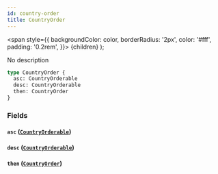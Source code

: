 ```yaml
---
id: country-order
title: CountryOrder
---
```


<span
style={{
      backgroundColor: color,
      borderRadius: '2px',
      color: '#fff',
      padding: '0.2rem',
    }}>
{children}
</span>
);

No description

```graphql
type CountryOrder {
  asc: CountryOrderable
  desc: CountryOrderable
  then: CountryOrder
}
```

### Fields

#### `asc` ([`CountryOrderable`](/docs/schema/enums/country-orderable))

#### `desc` ([`CountryOrderable`](/docs/schema/enums/country-orderable))

#### `then` ([`CountryOrder`](/docs/schema/inputs/country-order))

